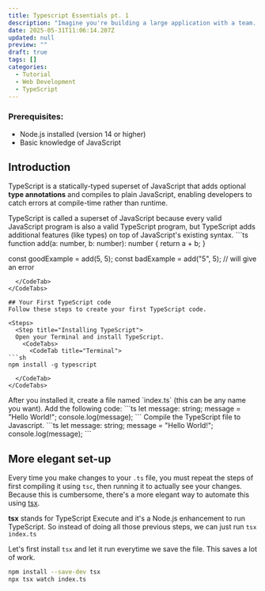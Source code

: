 ```yaml
---
title: Typescript Essentials pt. 1
description: "Imagine you're building a large application with a team. One developer writes a function that expects a user object with specific properties, but another developer calls it with a string by mistake. In JavaScript, you won't discover this error until the code runs in production and crashes. The solution? TypeScript."
date: 2025-05-31T11:06:14.207Z
updated: null
preview: ""
draft: true
tags: []
categories:
  - Tutorial
  - Web Development
  - TypeScript
---
```


### Prerequisites:
- Node.js installed (version 14 or higher)
- Basic knowledge of JavaScript

## Introduction
TypeScript is a statically-typed superset of JavaScript that adds optional **type annotations** and compiles to plain JavaScript, enabling developers to catch errors at compile-time rather than runtime.

<Callout>
TypeScript is called a superset of JavaScript because every valid JavaScript program is also a valid TypeScript program, but TypeScript adds additional features (like types) on top of JavaScript's existing syntax.
</Callout>

<CodeTabs>
  <CodeTab title="example.ts">
```ts
function add(a: number, b: number): number {
    return a + b;
}

const goodExample = add(5, 5);
const badExample = add("5", 5); // will give an error
```
  </CodeTab>
</CodeTabs>

## Your First TypeScript code
Follow these steps to create your first TypeScript code.

<Steps>
  <Step title="Installing TypeScript">
  Open your Terminal and install TypeScript.
    <CodeTabs>
      <CodeTab title="Terminal">
```sh
npm install -g typescript
```
      </CodeTab>
    </CodeTabs>
  </Step>
  <Step title="First TypeScript Code">
  After you installed it, create a file named `index.ts` (this can be any name you want). Add the following code:
    <CodeTabs>
  <CodeTab title="index.ts">
```ts
let message: string;
message = "Hello World!";
console.log(message);
```
  </CodeTab>
</CodeTabs>
  </Step>
  <Step title="Compile to JavaScript">
Compile the TypeScript file to Javascript.
    <CodeTabs>
  <CodeTab title="index.ts">
```ts
let message: string;
message = "Hello World!";
console.log(message);
```
  </CodeTab>
</CodeTabs>
  </Step>
</Steps>


## More elegant set-up
Every time you make changes to your `.ts` file, you must repeat the steps of first compiling it using `tsc`, then running it to actually see your changes. Because this is cumbersome, there's a more elegant way to automate this using [tsx](https://tsx.is/).

**tsx** stands for TypeScript Execute and it's a Node.js enhancement to run TypeScript.
So instead of doing all those previous steps, we can just run `tsx index.ts`

Let's first install `tsx` and let it run everytime we save the file. This saves a lot of work.
```sh
npm install --save-dev tsx
npx tsx watch index.ts
```